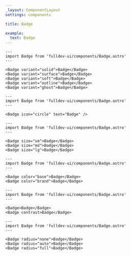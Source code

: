 ```yaml
---
_layout: ComponentLayout
settings: components

title: Badge

example:
  text: Badge
---
```


```astro live
---
import Badge from 'fulldev-ui/components/Badge.astro'
---

<Badge variant="solid">Badge</Badge>
<Badge variant="surface">Badge</Badge>
<Badge variant="soft">Badge</Badge>
<Badge variant="outline">Badge</Badge>
<Badge variant="ghost">Badge</Badge>
```

```astro live
---
import Badge from 'fulldev-ui/components/Badge.astro'
---

<Badge icon="circle" text="Badge" />
```

```astro live
---
import Badge from 'fulldev-ui/components/Badge.astro'
---

<Badge size="sm">Badge</Badge>
<Badge size="md">Badge</Badge>
<Badge size="lg">Badge</Badge>
```

```astro live
---
import Badge from 'fulldev-ui/components/Badge.astro'
---

<Badge color="base">Badge</Badge>
<Badge color="brand">Badge</Badge>
```

```astro live
---
import Badge from 'fulldev-ui/components/Badge.astro'
---

<Badge>Badge</Badge>
<Badge contrast>Badge</Badge>
```

```astro live
---
import Badge from 'fulldev-ui/components/Badge.astro'
---

<Badge radius="none">Badge</Badge>
<Badge radius="auto">Badge</Badge>
<Badge radius="full">Badge</Badge>
```
